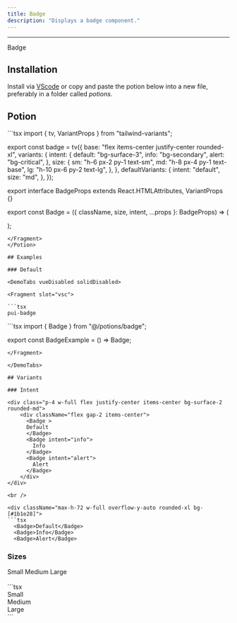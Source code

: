 ```yaml
---
title: Badge
description: "Displays a badge component."
---
```


---


<MdxExample>
  <Badge>
    Badge 
  </Badge>
</MdxExample>

## Installation

Install via [VScode](/docs/getting-started/vsc) or copy and paste the potion below into a new file, preferably in a folder called *potions*.

## Potion 

<Potion>
<Fragment slot="contentSlot">
```tsx
import { tv, VariantProps } from "tailwind-variants";

export const badge = tv({
  base: "flex items-center justify-center rounded-xl",
  variants: {
    intent: {
      default: "bg-surface-3",
      info: "bg-secondary",
      alert: "bg-critical",
    },
    size: {
      sm: "h-6 px-2 py-1 text-sm",
      md: "h-8 px-4 py-1 text-base",
      lg: "h-10 px-6 py-2 text-lg",
    },
  },
  defaultVariants: {
    intent: "default",
    size: "md",
  },
});

export interface BadgeProps
  extends React.HTMLAttributes<HTMLSpanElement>,
    VariantProps<typeof badge> {}

export const Badge = ({ className, size, intent, ...props }: BadgeProps) => (
  <div className={badge({ size, intent, className })} {...props} />
);

```
</Fragment>
</Potion>

## Examples 

### Default

<DemoTabs vueDisabled solidDisabled>

<Fragment slot="vsc">

```tsx
pui-badge 
```

</Fragment>

<Fragment slot="react">
```tsx
import { Badge } from "@/potions/badge";

export const BadgeExample = () => <Badge>Badge</Badge>;

```
</Fragment>

</DemoTabs>

## Variants

### Intent

<div class="p-4 w-full flex justify-center items-center bg-surface-2 rounded-md">
    <div className="flex gap-2 items-center">
      <Badge >
      Default
      </Badge>
      <Badge intent="info">
        Info
      </Badge>
      <Badge intent="alert">
        Alert
      </Badge>
    </div>
</div>

<br />

<div className="max-h-72 w-full overflow-y-auto rounded-xl bg-[#1b1e28]">
```tsx
  <Badge>Default</Badge>
  <Badge>Info</Badge>
  <Badge>Alert</Badge>
```
</div>

### Sizes

<div class="p-4 w-full flex justify-center items-center bg-surface-2 rounded-md">
    <div className="flex gap-2 items-center">
      <Badge size="sm">
      Small
      </Badge>
      <Badge size="md">
        Medium
      </Badge>
      <Badge size="lg">
        Large
      </Badge>
    </div>
</div>

<br />

<div className="max-h-72 w-full overflow-y-auto rounded-xl bg-[#1b1e28]">
```tsx
<div className={badge({ size: "sm" })}>Small</div>
<div className={badge({ size: "md" })}>Medium</div>
<div className={badge({ size: "lg" })}>Large</div>
```
</div>


